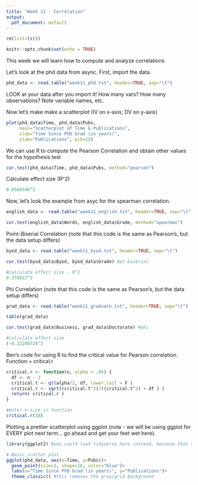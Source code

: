 ---
title: "Week 11 - Correlation"
output:
  pdf_document: default
---

```{r setup, include=FALSE}
rm(list=ls())

knitr::opts_chunk$set(echo = TRUE)
```

This week we will learn how to compute and analyze correlations

Let's look at the phd data from async. First, import the data.
```{r}
phd_data <- read.table("week11_phd.txt", header=TRUE, sep="\t")
```
LOOK at your data after you import it! How many vars? How many observations? Note variable names, etc.

Now let's make make a scatterplot (IV on x-axis; DV on y-axis)
```{r}
plot(phd_data$Time, phd_data$Pubs, 
     main="Scatterplot of Time & Publications", 
     xlab="Time Since PhD Grad (in years)", 
     ylab="Publications", pch=15)
```

We can use R to compute the Pearson Correlation and obtain other values for the hypothesis test
```{r}
cor.test(phd_data$Time, phd_data$Pubs, method="pearson")
```

Calculate effect size (R^2)
```{r}
0.6566546^2
```

Now, let's look the example from asyc for the spearman correlation.
```{r}
english_data <- read.table("week11_english.txt", header=TRUE, sep="\t")

cor.test(english_data$Words, english_data$Grade, method="spearman")
```

Point-Biserial Correlation (note that this code is the same as Pearson's, but the data setup differs)
```{r}
byod_data <- read.table("week11_byod.txt", header=TRUE, sep="\t")

cor.test(byod_data$Byod, byod_data$Grade) #pt-biserial

#calculate effect size - R^2
0.378822^2
```

Phi Correlation (note that this code is the same as Pearson's, but the data setup differs)
```{r}
grad_data <- read.table("week11_graduate.txt", header=TRUE, sep="\t")

table(grad_data)

cor.test(grad_data$Business, grad_data$Doctorate) #phi 

#calculate effect size
(-0.2228072)^2
```

Ben's code for using R to find the critical value for Pearson correlation. Function = critical.r
```{r}
critical.r <- function(n, alpha = .05) {
  df <- n - 2
  critical.t <- qt(alpha/2, df, lower.tail = F )
  critical.r <- sqrt((critical.t^2)/((critical.t^2) + df ) )
  return( critical.r )
}

#enter n-size in function
critical.r(18)
```

Plotting a prettier scatterplot using ggplot (note - we will be using ggplot for EVERY plot next term... go ahead and get your feet wet here).
```{r}
library(ggplot2) #you could load tidyverse here instead, because that contains GGPLOT2 (either way works!)

# Basic scatter plot
ggplot(phd_data, aes(x=Time, y=Pubs))+ 
  geom_point(size=2, shape=16, color="blue")+
  labs(x="Time Since PhD Grad (in years)", y="Publications")+
  theme_classic() #this removes the gray/grid background
```


